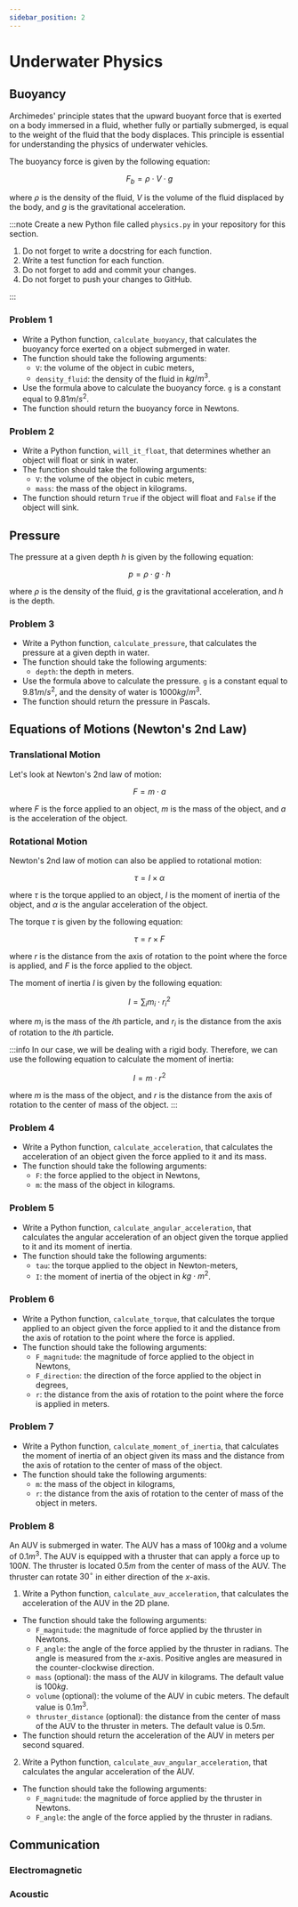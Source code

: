 ```yaml
---
sidebar_position: 2
---
```


# Underwater Physics

## Buoyancy

Archimedes' principle states that the upward buoyant force that is exerted on a body immersed in a fluid, whether fully or partially submerged, is equal to the weight of the fluid that the body displaces.
This principle is essential for understanding the physics of underwater vehicles.

The buoyancy force is given by the following equation:

$$
F_b = \rho \cdot V \cdot g
$$

where $\rho$ is the density of the fluid,
$V$ is the volume of the fluid displaced by the body,
and $g$ is the gravitational acceleration.

:::note
Create a new Python file called `physics.py` in your repository for this section.

1. Do not forget to write a docstring for each function.
1. Write a test function for each function.
1. Do not forget to add and commit your changes.
1. Do not forget to push your changes to GitHub.

:::

### Problem 1

- Write a Python function, `calculate_buoyancy`,
  that calculates the buoyancy force exerted on a object submerged in water.
- The function should take the following arguments:
  - `V`: the volume of the object in cubic meters,
  - `density_fluid`: the density of the fluid in $kg/m^3$.
- Use the formula above to calculate the buoyancy force.
  `g` is a constant equal to $9.81 m/s^2$.
- The function should return the buoyancy force in Newtons.

### Problem 2

- Write a Python function, `will_it_float`,
  that determines whether an object will float or sink in water.
- The function should take the following arguments:
  - `V`: the volume of the object in cubic meters,
  - `mass`: the mass of the object in kilograms.
- The function should return `True` if the object will float and `False` if the object will sink.

## Pressure

The pressure at a given depth $h$ is given by the following equation:

$$
p = \rho \cdot g \cdot h
$$

where $\rho$ is the density of the fluid,
$g$ is the gravitational acceleration,
and $h$ is the depth.

### Problem 3

- Write a Python function, `calculate_pressure`,
  that calculates the pressure at a given depth in water.
- The function should take the following arguments:
  - `depth`: the depth in meters.
- Use the formula above to calculate the pressure.
  `g` is a constant equal to $9.81 m/s^2$,
  and the density of water is $1000 kg/m^3$.
- The function should return the pressure in Pascals.

## Equations of Motions (Newton's 2nd Law)

### Translational Motion

Let's look at Newton's 2nd law of motion:

$$
F = m \cdot a
$$

where $F$ is the force applied to an object,
$m$ is the mass of the object,
and $a$ is the acceleration of the object.

### Rotational Motion

Newton's 2nd law of motion can also be applied to rotational motion:

$$
\tau = I \times \alpha
$$

where $\tau$ is the torque applied to an object,
$I$ is the moment of inertia of the object,
and $\alpha$ is the angular acceleration of the object.

The torque $\tau$ is given by the following equation:

$$
\tau = r \times F
$$

where $r$ is the distance from the axis of rotation to the point where the force is applied,
and $F$ is the force applied to the object.

The moment of inertia $I$ is given by the following equation:

$$
I = \sum_i m_i \cdot r_i^2
$$

where $m_i$ is the mass of the $i$th particle,
and $r_i$ is the distance from the axis of rotation to the $i$th particle.

:::info
In our case, we will be dealing with a rigid body.
Therefore, we can use the following equation to calculate the moment of inertia:

$$
I = m \cdot r^2
$$

where $m$ is the mass of the object,
and $r$ is the distance from the axis of rotation to the center of mass of the object.
:::

### Problem 4

- Write a Python function, `calculate_acceleration`,
  that calculates the acceleration of an object given the force applied to it and its mass.
- The function should take the following arguments:
  - `F`: the force applied to the object in Newtons,
  - `m`: the mass of the object in kilograms.

### Problem 5

- Write a Python function, `calculate_angular_acceleration`,
  that calculates the angular acceleration of an object given the torque applied to it and its moment of inertia.
- The function should take the following arguments:
  - `tau`: the torque applied to the object in Newton-meters,
  - `I`: the moment of inertia of the object in $kg \cdot m^2$.

### Problem 6

- Write a Python function, `calculate_torque`,
  that calculates the torque applied to an object given the force applied to it and the distance from the axis of rotation to the point where the force is applied.
- The function should take the following arguments:
  - `F_magnitude`: the magnitude of force applied to the object in Newtons,
  - `F_direction`: the direction of the force applied to the object in degrees,
  - `r`: the distance from the axis of rotation to the point where the force is applied in meters.

### Problem 7

- Write a Python function, `calculate_moment_of_inertia`,
  that calculates the moment of inertia of an object given its mass and the distance from the axis of rotation to the center of mass of the object.
- The function should take the following arguments:
  - `m`: the mass of the object in kilograms,
  - `r`: the distance from the axis of rotation to the center of mass of the object in meters.

### Problem 8

An AUV is submerged in water.
The AUV has a mass of $100 kg$ and a volume of $0.1 m^3$.
The AUV is equipped with a thruster that can apply a force up to $100 N$.
The thruster is located $0.5 m$ from the center of mass of the AUV.
The thruster can rotate $30^\circ$ in either direction of the $x$-axis.

1. Write a Python function, `calculate_auv_acceleration`,
   that calculates the acceleration of the AUV in the 2D plane.

- The function should take the following arguments:
  - `F_magnitude`: the magnitude of force applied by the thruster in Newtons.
  - `F_angle`: the angle of the force applied by the thruster in radians.
    The angle is measured from the $x$-axis.
    Positive angles are measured in the counter-clockwise direction.
  - `mass` (optional): the mass of the AUV in kilograms.
    The default value is $100 kg$.
  - `volume` (optional): the volume of the AUV in cubic meters.
    The default value is $0.1 m^3$.
  - `thruster_distance` (optional): the distance from the center of mass of the AUV to the thruster in meters.
    The default value is $0.5 m$.
- The function should return the acceleration of the AUV in meters per second squared.

2. Write a Python function, `calculate_auv_angular_acceleration`,
   that calculates the angular acceleration of the AUV.

- The function should take the following arguments:
  - `F_magnitude`: the magnitude of force applied by the thruster in Newtons.
  - `F_angle`: the angle of the force applied by the thruster in radians.

## Communication

### Electromagnetic

### Acoustic
